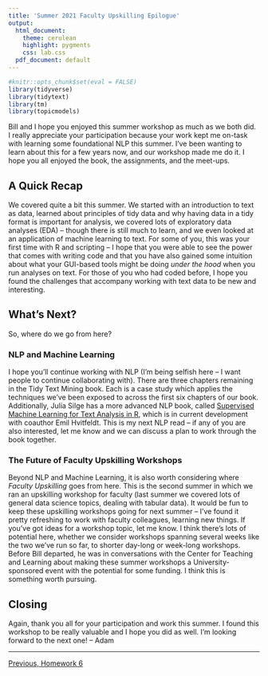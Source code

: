 ```yaml
---
title: 'Summer 2021 Faculty Upskilling Epilogue'
output:
  html_document:
    theme: cerulean
    highlight: pygments
    css: lab.css
  pdf_document: default
---
```


```r
#knitr::opts_chunk$set(eval = FALSE)
library(tidyverse)
library(tidytext)
library(tm)
library(topicmodels)
```

Bill and I hope you enjoyed this summer workshop as much as we both did. I really appreciate your participation because your work kept me on-task with learning some foundational NLP this summer. I've been wanting to learn about this for a few years now, and our workshop made me do it. I hope you all enjoyed the book, the assignments, and the meet-ups.

## A Quick Recap

We covered quite a bit this summer. We started with an introduction to text as data, learned about principles of tidy data and why having data in a tidy format is important for analysis, we covered lots of exploratory data analyses (EDA) -- though there is still much to learn, and we even looked at an application of machine learning to text. For some of you, this was your first time with R and scripting -- I hope that you were able to see the power that comes with writing code and that you have also gained some intuition about what your GUI-based tools might be doing *under the hood* when you run analyses on text. For those of you who had coded before, I hope you found the challenges that accompany working with text data to be new and interesting.

## What's Next?

So, where do we go from here? 

### NLP and Machine Learning

I hope you'll continue working with NLP (I'm being selfish here -- I want people to continue collaborating with). There are three chapters remaining in the Tidy Text Mining book. Each is a case study which applies the techniques we've been exposed to across the first six chapters of our book. Additionally, Julia Silge has a more advanced NLP book, called [Supervised Machine Learning for Text Analysis in R](https://smltar.com/), which is in current development with coauthor Emil Hvitfeldt. This is my next NLP read -- if any of you are also interested, let me know and we can discuss a plan to work through the book together.

### The Future of Faculty Upskilling Workshops

Beyond NLP and Machine Learning, it is also worth considering where *Faculty Upskilling* goes from here. This is the second summer in which we ran an upskilling workshop for faculty (last summer we covered lots of general data science topics, dealing with tabular data). It would be fun to keep these upskilling workshops going for next summer -- I've found it pretty refreshing to work with faculty colleagues, learning new things. If you've got ideas for a workshop topic, let me know. I think there's lots of potential here, whether we consider workshops spanning several weeks like the two we've run so far, to shorter day-long or week-long workshops. Before Bill departed, he was in conversations with the Center for Teaching and Learning about making these summer workshops a University-sponsored event with the potential for some funding. I think this is something worth pursuing.

## Closing

Again, thank you all for your participation and work this summer. I found this workshop to be really valuable and I hope you did as well. I'm looking forward to the next one! -- Adam

***

<p style = "text-align:left;">[Previous, Homework 6](https://agmath.github.io/FacultyUpskilling/2021_NLP/chapter_5_and_6_homework.html)
</span>
</p>

